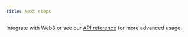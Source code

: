 ```yaml
---
title: Next steps
---
```


Integrate with Web3 or see our [API reference](https://docs.tor.us/open-login/api-reference/usage) for more advanced usage.
